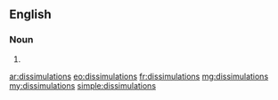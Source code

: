 ==English==

===Noun===
{{head|en|plural}}

# {{plural of|dissimulation|lang=en|nocat=1}}

[[ar:dissimulations]]
[[eo:dissimulations]]
[[fr:dissimulations]]
[[mg:dissimulations]]
[[my:dissimulations]]
[[simple:dissimulations]]